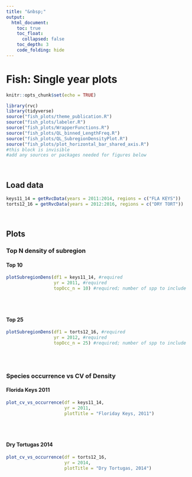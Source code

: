 ```yaml
---
title: "&nbsp;"
output: 
  html_document:
    toc: true
    toc_float: 
      collapsed: false
    toc_depth: 3
    code_folding: hide
---
```

# **Fish: Single year plots**
```r
knitr::opts_chunk$set(echo = TRUE)
```

```r
library(rvc)
library(tidyverse)
source("fish_plots/theme_publication.R")
source("fish_plots/labeler.R")
source("fish_plots/WrapperFunctions.R")
source("fish_plots/QL_binned_LengthFreq.R")
source("fish_plots/QL_SubregionDensityPlot.R")
source("fish_plots/plot_horizontal_bar_shared_axis.R")
#this block is invisible
#add any sources or packages needed for figures below
```

<br>

<!-- 
All figures are made using the species Ocyurus chrysurus (OCY CHRY) 
-->

## Load data
```r
keys11_14 = getRvcData(years = 2011:2014, regions = c("FLA KEYS"))
torts12_16 = getRvcData(years = 2012:2016, regions = c("DRY TORT"))
```

<br>

## Plots

<!-- To add another figure set:
### Figure type title {.tabset}

#### Defaults
'''{r example, warning=FALSE,message=FALSE,error=FALSE,results='hold', fig.keep='all'}
  #include function call here - only include required parameters
  #be sure to list all parameters with descriptive comments
'''

#### Alt
'''{r example, warning=FALSE,message=FALSE,error=FALSE,results='hold', fig.keep='all'}
  #include function call here - include all parameters
  #be sure to list all parameters with descriptive comments
'''

Defaults and alt are not necessarily required, but please include at least 2 variations of the figure.

When the figure is added, save the image of one of the variations to the folder labeled "home-figs" and add it to the home page linking to the figure
-->

### Top N density of subregion {.tabset}

#### Top 10
```r
plotSubregionDens(df1 = keys11_14, #required
                  yr = 2011, #required
                  topOcc_n = 10) #required; number of spp to include
```
<br><br>

#### Top 25
```r
plotSubregionDens(df1 = torts12_16, #required
                  yr = 2012, #required
                  topOcc_n = 25) #required; number of spp to include
```
<br><br>

### Species occurrence vs CV of Density {.tabset}

#### Florida Keys 2011
```r
plot_cv_vs_occurrence(df = keys11_14,
                      yr = 2011,
                      plotTitle = "Floriday Keys, 2011")
```
<br><br>

#### Dry Tortugas 2014
```r
plot_cv_vs_occurrence(df = torts12_16,
                      yr = 2014,
                      plotTitle = "Dry Tortugas, 2014")
```
<br><br>
